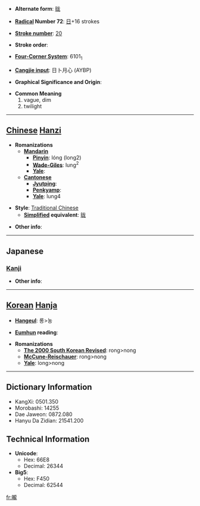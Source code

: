 * '''Alternate form''': [[昽]]

* '''[[Wiktionary:Chinese radical index| Radical]] Number 72''': [[Wiktionary:Chinese radical index 日|日]]+16 strokes

* '''[[Wiktionary:Chinese total strokes index|Stroke number]]''': [[Wiktionary:Chinese total strokes index 20|20]]

* '''Stroke order''': 

* '''[[Wiktionary:Chinese four corner index|Four-Corner System]]''': 6101<sub>1</sub>

* '''[[Wiktionary:Chinese Cangjie index|Cangjie input]]''': 日卜月心 (AYBP)

* '''Graphical Significance and Origin''': 

* '''Common Meaning'''
*#vague, dim
*# twilight


----

== [[Chinese]] [[Hanzi]] ==

* '''Romanizations'''
** '''[[Mandarin]]'''
*** '''[[Pinyin]]''': lóng (long2)
*** '''[[Wade-Giles]]''': lung<sup>2</sup>
*** '''[[Yale]]''': 
** '''[[Cantonese]]'''
*** '''[[Jyutping]]''':
*** '''[[Penkyamp]]''': 
*** '''[[Yale]]''': lung4

* '''Style''': [[Traditional Chinese]] 
** '''[[Simplified Chinese|Simplified]] equivalent''': [[昽]]

* '''Other info''': 

----

==Japanese==
===[[Kanji]]===
{{kanji|on readings=[[ろう]] (rō), [[る]] (ru)|kun readings=[[おぼろ]] (oboro)}}

* '''Other info''':  

----

== [[Korean]] [[Hanja]] ==

* '''[[Hangeul]]''': 롱>농

* '''[[Eumhun]] reading''': 

* '''Romanizations'''
** '''[[The 2000 South Korean Revised Romanization|The 2000 South Korean Revised]]''': rong>nong
** '''[[McCune-Reischauer]]''': rong>nong
** '''[[Yale]]''': long>nong

----

== Dictionary Information ==

* KangXi: 0501.350
* Morobashi: 14255
* Dae Jaweon: 0872.080
* Hanyu Da Zidian: 21541.200

== Technical Information ==

* '''Unicode''':
** Hex: 66E8
** Decimal: 26344
* '''Big5''':
** Hex: F450
** Decimal: 62544

[[fr:曨]]